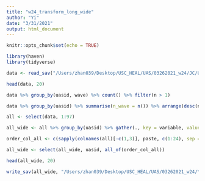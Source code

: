 ```yaml
---
title: "w24_transform_long_wide"
author: "Yi"
date: "3/31/2021"
output: html_document
---
```


```r
knitr::opts_chunk$set(echo = TRUE)
```

```r
library(haven)
library(tidyverse)
```

```r
data <- read_sav("/Users/zhan039/Desktop/USC_HEAL/UAS/03262021_w24/JC/UAS DATA/UAS covidpanel_raw.sav")
```

```r
head(data, 20)

data %>% group_by(uasid, wave) %>% count() %>% filter(n > 1)

data %>% group_by(uasid) %>% summarise(n_wave = n()) %>% arrange(desc(n_wave)) 
```

```r
all <- select(data, 1:97)

all_wide <- all %>% group_by(uasid) %>% gather(., key = variable, value = value, -c(1, 3)) %>% unite(., newvariable, variable, wave, sep = "_") %>% spread(., newvariable, value) 

order_col_all <- c(sapply(colnames(all)[-c(1,3)], paste, c(1:24), sep = "_"))

all_wide <- select(all_wide, uasid, all_of(order_col_all))

head(all_wide, 20)
```

```r
write_sav(all_wide, "/Users/zhan039/Desktop/USC_HEAL/UAS/03262021_w24/YZ/UAS covidpanel_raw_YZ.sav")
```

